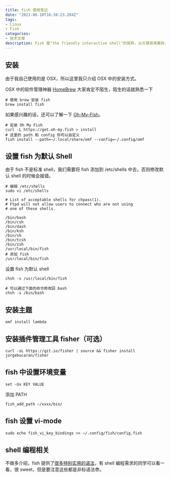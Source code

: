 ```yaml
---
title: fish 使用笔记
date: "2021-06-10T16:38:23.284Z"
tags: 
- Linux
- Fish
categories:
- 技术文章
description: Fish 是"the friendly interactive shell"的简称，以方便易用著称，相较于其他 Shell, Fish 基本可以做到零配置可用。
---
```


## 安装

由于我自己使用的是 OSX，所以这里我只介绍 OSX 中的安装方式。

OSX 中的软件管理神器 [HomeBrew](https://brew.sh/) 大家肯定不陌生，陌生的话就熟悉一下

```shell{promptUser: w1zd}{promptHost: localhost}{outputLines:1}
# 使用 brew 安装 fish
brew install fish     
```

如果感兴趣的话，还可以了解一下 [Oh-My-Fish](https://github.com/oh-my-fish/oh-my-fish)。

```shell{promptUser: w1zd}{promptHost: localhost}{outputLines:1,3}
# 安装 Oh My Fish
curl -L https://get.oh-my.fish > install
# 这里的 path 和 config 你可以自定义
fish install --path=~/.local/share/omf --config=~/.config/omf
```

## 设置 fish 为默认 Shell

由于 fish 不是标准 shell，我们需要将 fish 添加到 /etc/shells 中去，否则修改默认 shell 的时候会报错。

```shell{promptUser: w1zd}{promptHost: localhost}{outputLines:3-19}
# 编辑 /etc/shells
sudo vi /etc/shells

# List of acceptable shells for chpass(1).
# Ftpd will not allow users to connect who are not using
# one of these shells.

/bin/bash
/bin/csh
/bin/dash
/bin/ksh
/bin/sh
/bin/tcsh
/bin/zsh
/usr/local/bin/fish
# 添加 fish 
/usr/local/bin/fish
```

设置 fish 为默认 shell

```shell{promptUser: w1zd}{promptHost: localhost}{outputLines:3}
chsh -s /usr/local/bin/fish

# 可以通过下面的命令修改回 bash
chsh -s /bin/bash 
```

## 安装主题

```shell{promptUser: w1zd}{promptHost: localhost}
omf install lambda
```

## 安装插件管理工具 fisher（可选）

```shell{promptUser: w1zd}{promptHost: localhost}
curl -sL https://git.io/fisher | source && fisher install jorgebucaran/fisher
```

## fish 中设置环境变量

```shell{promptUser: w1zd}{promptHost: localhost}
set -Ux KEY VALUE
```

添加 PATH

```shell{promptUser: w1zd}{promptHost: localhost}
fish_add_path ~/xxxx/bin/
```

## fish 设置 vi-mode

```shell{promptUser: w1zd}{promptHost: localhost}
sudo echo fish_vi_key_bindings >> ~/.config/fish/config.fish
```

## shell 编程相关

不做多介绍，fish 提供了[很多特别实用的语法](https://fishshell.com/docs/current/index.html#syntax-overview)，有 shell 编程需求的同学可以看一看，很 sweet，但是要注意这些都是非标语法😎。